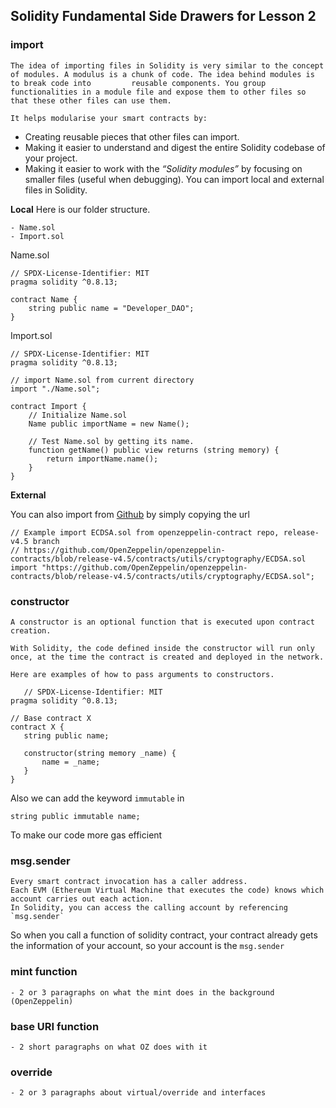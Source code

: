 ## Solidity Fundamental Side Drawers for Lesson 2

### import

    The idea of importing files in Solidity is very similar to the concept of modules. A modulus is a chunk of code. The idea behind modules is to break code into         reusable components. You group functionalities in a module file and expose them to other files so that these other files can use them.
    
    It helps modularise your smart contracts by:
- Creating reusable pieces that other files can import.
- Making it easier to understand and digest the entire Solidity codebase of your project.
- Making it easier to work with the *“Solidity modules”* by focusing on smaller files (useful when debugging).
You can import local and external files in Solidity.

**Local**
Here is our folder structure.
```
- Name.sol
- Import.sol
```

Name.sol
```
// SPDX-License-Identifier: MIT
pragma solidity ^0.8.13;

contract Name {
    string public name = "Developer_DAO";
}
```
Import.sol
```
// SPDX-License-Identifier: MIT
pragma solidity ^0.8.13;

// import Name.sol from current directory
import "./Name.sol";

contract Import {
    // Initialize Name.sol
    Name public importName = new Name();

    // Test Name.sol by getting its name.
    function getName() public view returns (string memory) {
        return importName.name();
    }
}
```

**External**

You can also import from [Github](https://github.com/) by simply copying the url
```
// Example import ECDSA.sol from openzeppelin-contract repo, release-v4.5 branch
// https://github.com/OpenZeppelin/openzeppelin-contracts/blob/release-v4.5/contracts/utils/cryptography/ECDSA.sol
import "https://github.com/OpenZeppelin/openzeppelin-contracts/blob/release-v4.5/contracts/utils/cryptography/ECDSA.sol";
```




### constructor 
    A constructor is an optional function that is executed upon contract creation.

    With Solidity, the code defined inside the constructor will run only once, at the time the contract is created and deployed in the network.
    
    Here are examples of how to pass arguments to constructors.
 ```
    // SPDX-License-Identifier: MIT
pragma solidity ^0.8.13;

// Base contract X
contract X {
    string public name;

    constructor(string memory _name) {
        name = _name;
    }
}
```
Also we can add the keyword `immutable` in 
```
string public immutable name;
```
To make our code more gas efficient





### msg.sender 
    Every smart contract invocation has a caller address. 
    Each EVM (Ethereum Virtual Machine that executes the code) knows which account carries out each action. 
    In Solidity, you can access the calling account by referencing `msg.sender`

So when you call a function of solidity contract, your contract already gets the information of your account, so your account is the `msg.sender`
    






### mint function
    - 2 or 3 paragraphs on what the mint does in the background (OpenZeppelin)






### base URI function
    - 2 short paragraphs on what OZ does with it






### override
    - 2 or 3 paragraphs about virtual/override and interfaces
